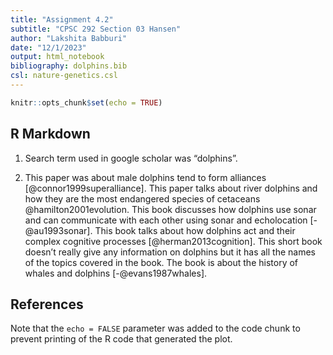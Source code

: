 ```yaml
---
title: "Assignment 4.2"
subtitle: "CPSC 292 Section 03 Hansen"
author: "Lakshita Babburi"
date: "12/1/2023"
output: html_notebook
bibliography: dolphins.bib
csl: nature-genetics.csl
---
```



```r
knitr::opts_chunk$set(echo = TRUE)
```

## R Markdown

1. Search term used in google scholar was "dolphins". 

2. This paper was about male dolphins tend to form alliances [@connor1999superalliance]. This paper talks about river dolphins and how they are the most endangered species of cetaceans @hamilton2001evolution. This book discusses how dolphins use sonar and can communicate with each other using sonar and echolocation [-@au1993sonar]. This book talks about how dolphins act and their complex cognitive processes [@herman2013cognition]. This short book doesn't really give any information on dolphins but it has all the names of the topics covered in the book. The book is about the history of whales and dolphins [-@evans1987whales]. 


## References 







Note that the `echo = FALSE` parameter was added to the code chunk to prevent printing of the R code that generated the plot.
